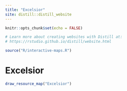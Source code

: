 ```yaml
---
title: "Excelsior"
site: distill::distill_website
---
```


```r
knitr::opts_chunk$set(echo = FALSE)

# Learn more about creating websites with Distill at:
# https://rstudio.github.io/distill/website.html

```



```r
source("R/interactive-maps.R")
```



<div class="mt-16 mb-4">
<h1 class="text-4xl font-bold mb-4">Excelsior</h1>
</div>







```r
draw_resource_map("Excelsior")
```
